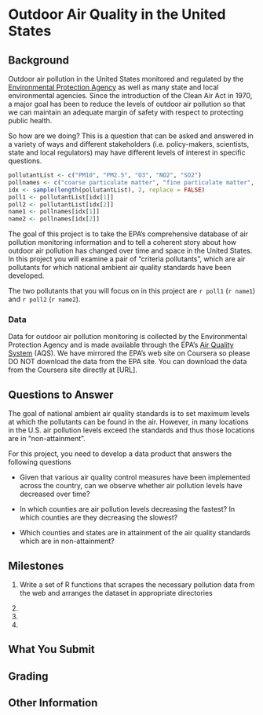 Outdoor Air Quality in the United States
========================================

## Background

Outdoor air pollution in the United States monitored and regulated by
the [Environmental Protection Agency](http://www.epa.gov) as well as
many state and local environmental agencies. Since the introduction of
the Clean Air Act in 1970, a major goal has been to reduce the levels
of outdoor air pollution so that we can maintain an adequate margin of
safety with respect to protecting public health.

So how are we doing? This is a question that can be asked and answered
in a variety of ways and different stakeholders (i.e. policy-makers,
scientists, state and local regulators) may have different levels of
interest in specific questions.


```r
pollutantList <- c("PM10", "PM2.5", "O3", "NO2", "SO2")
pollnames <- c("coarse particulate matter", "fine particulate matter", "ozone", "nitrogen dioxide", "sulphur dioxide")
idx <- sample(length(pollutantList), 2, replace = FALSE)
poll1 <- pollutantList[idx[1]]
poll2 <- pollutantList[idx[2]]
name1 <- pollnames[idx[1]]
name2 <- pollnames[idx[2]]
```

The goal of this project is to take the EPA's comprehensive database
of air pollution monitoring information and to tell a coherent story
about how outdoor air pollution has changed over time and space in the
United States. In this project you will examine a pair of "criteria
pollutants", which are air pollutants for which national ambient air
quality standards have been developed. 

The two pollutants that you will focus on in this project are `r poll1` (`r name1`) and `r poll2` (`r name2`).


### Data

Data for outdoor air pollution monitoring is collected by the
Environmental Protection Agency and is made available through the
EPA's [Air Quality
System](http://www.epa.gov/ttn/airs/airsaqs/detaildata/downloadaqsdata.htm)
(AQS). We have mirrored the EPA's web site on Coursera so please DO
NOT download the data from the EPA site. You can download the data
from the Coursera site directly at [URL].

## Questions to Answer

The goal of national ambient air quality standards is to set maximum
levels at which the pollutants can be found in the air. However, in
many locations in the U.S. air pollution levels exceed the standards
and thus those locations are in "non-attainment".

For this project, you need to develop a data product that answers the
following questions

* Given that various air quality control measures have been
  implemented across the country, can we observe whether air pollution
  levels have decreased over time?

* In which counties are air pollution levels decreasing the fastest?
  In which counties are they decreasing the slowest?

* Which counties and states are in attainment of the air quality
  standards which are in non-attainment?



## Milestones

1. Write a set of R functions that scrapes the necessary pollution
data from the web and arranges the dataset in appropriate directories

2. 

3. 

4. 


## What You Submit



## Grading




## Other Information
